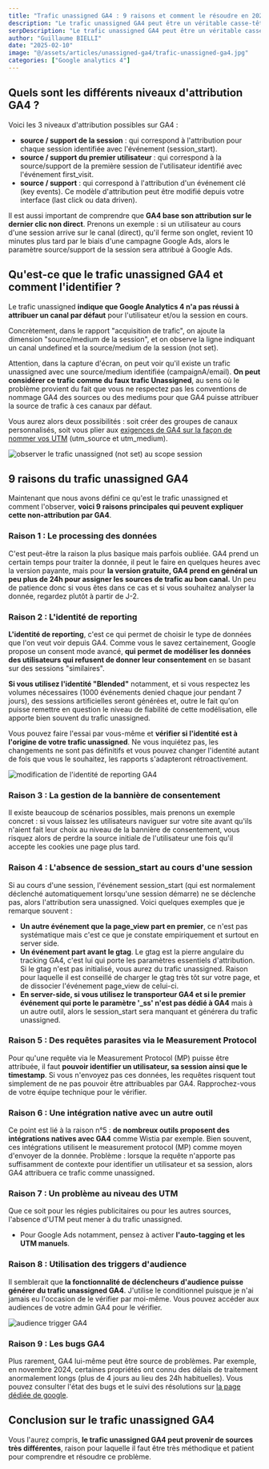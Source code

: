 ```yaml
---
title: "Trafic unassigned GA4 : 9 raisons et comment le résoudre en 2025"
description: "Le trafic unassigned GA4 peut être un véritable casse-tête pour les analystes. Pas d'inquiétude, je vais vous expliquer ce qu'est le trafic unassigned, comment l'identifier et 9 raisons qui vous permettront de le résoudre."
serpDescription: "Le trafic unassigned GA4 peut être un véritable casse-tête. Je vais vous expliquer ce qu'est le trafic unassigned, comment l'identifier et 9 raisons qui vous permettront de le résoudre."
author: "Guillaume BIELLI"
date: "2025-02-10"
image: "@/assets/articles/unassigned-ga4/trafic-unassigned-ga4.jpg"
categories: ["Google analytics 4"]
---
```



## Quels sont les différents niveaux d'attribution GA4 ?

Voici les 3 niveaux d'attribution possibles sur GA4 :

- **source / support de la session** : qui correspond à l'attribution pour chaque session identifiée avec l'événement (session_start).
- **source / support du premier utilisateur** : qui correspond à la source/support de la première session de l'utilisateur identifié avec l'événement first_visit.
- **source / support** : qui correspond à l'attribution d'un événement clé (key events). Ce modèle d'attribution peut être modifié depuis votre interface (last click ou data driven).

Il est aussi important de comprendre que **GA4 base son attribution sur le dernier clic non direct**. Prenons un exemple : si un utilisateur au cours d'une session arrive sur le canal (direct), qu'il ferme son onglet, revient 10 minutes plus tard par le biais d'une campagne Google Ads, alors le paramètre source/support de la session sera attribué à Google Ads.

## Qu'est-ce que le trafic unassigned GA4 et comment l'identifier ?

Le trafic unassigned **indique que Google Analytics 4 n'a pas réussi à attribuer un canal par défaut** pour l'utilisateur et/ou la session en cours.

Concrètement, dans le rapport "acquisition de trafic", on ajoute la dimension "source/medium de la session", et on observe la ligne indiquant un canal undefined et la source/medium de la session (not set).

Attention, dans la capture d'écran, on peut voir qu'il existe un trafic unassigned avec une source/medium identifiée (campaignA/email). **On peut considérer ce trafic comme du faux trafic Unassigned**, au sens où le problème provient du fait que vous ne respectez pas les conventions de nommage GA4 des sources ou des mediums pour que GA4 puisse attribuer la source de trafic à ces canaux par défaut.

Vous aurez alors deux possibilités : soit créer des groupes de canaux personnalisés, soit vous plier aux [exigences de GA4 sur la façon de nommer vos UTM](https://support.google.com/analytics/answer/9756891?hl=en) (utm_source et utm_medium).

<Image src={observedUnassigned} alt="observer le trafic unassigned (not set) au scope session" />

## 9 raisons du trafic unassigned GA4

Maintenant que nous avons défini ce qu'est le trafic unassigned et comment l'observer, **voici 9 raisons principales qui peuvent expliquer cette non-attribution par GA4**.

### Raison 1 : Le processing des données

C'est peut-être la raison la plus basique mais parfois oubliée. GA4 prend un certain temps pour traiter la donnée, il peut le faire en quelques heures avec la version payante, mais pour **la version gratuite, GA4 prend en général un peu plus de 24h pour assigner les sources de trafic au bon canal.** Un peu de patience donc si vous êtes dans ce cas et si vous souhaitez analyser la donnée, regardez plutôt à partir de J-2.

### Raison 2 : L'identité de reporting

**L'identité de reporting**, c'est ce qui permet de choisir le type de données que l'on veut voir depuis GA4. Comme vous le savez certainement, Google propose un consent mode avancé, **qui permet de modéliser les données des utilisateurs qui refusent de donner leur consentement** en se basant sur des sessions "similaires".

**Si vous utilisez l'identité "Blended"** notamment, et si vous respectez les volumes nécessaires (1000 événements denied chaque jour pendant 7 jours), des sessions artificielles seront générées et, outre le fait qu'on puisse remettre en question le niveau de fiabilité de cette modélisation, elle apporte bien souvent du trafic unassigned.

Vous pouvez faire l'essai par vous-même et **vérifier si l'identité est à l'origine de votre trafic unassigned**. Ne vous inquiétez pas, les changements ne sont pas définitifs et vous pouvez changer l'identité autant de fois que vous le souhaitez, les rapports s'adapteront rétroactivement.

<Image src={identiteReportingGa4} alt="modification de l'identité de reporting GA4" />

### Raison 3 : La gestion de la bannière de consentement

Il existe beaucoup de scénarios possibles, mais prenons un exemple concret : si vous laissez les utilisateurs naviguer sur votre site avant qu'ils n'aient fait leur choix au niveau de la bannière de consentement, vous risquez alors de perdre la source initiale de l'utilisateur une fois qu'il accepte les cookies une page plus tard.

### Raison 4 : L'absence de session_start au cours d'une session

Si au cours d'une session, l'événement session_start (qui est normalement déclenché automatiquement lorsqu'une session démarre) ne se déclenche pas, alors l'attribution sera unassigned. Voici quelques exemples que je remarque souvent :

- **Un autre événement que la page_view part en premier**, ce n'est pas systématique mais c'est ce que je constate empiriquement et surtout en server side.
- **Un événement part avant le gtag**. Le gtag est la pierre angulaire du tracking GA4, c'est lui qui porte les paramètres essentiels d'attribution. Si le gtag n'est pas initialisé, vous aurez du trafic unassigned. Raison pour laquelle il est conseillé de charger le gtag très tôt sur votre page, et de dissocier l'événement page_view de celui-ci.
- **En server-side, si vous utilisez le transporteur GA4 et si le premier événement qui porte le paramètre '\_ss' n'est pas dédié à GA4** mais à un autre outil, alors le session_start sera manquant et générera du trafic unassigned.

### Raison 5 : Des requêtes parasites via le Measurement Protocol

Pour qu'une requête via le Measurement Protocol (MP) puisse être attribuée, il faut **pouvoir identifier un utilisateur, sa session ainsi que le timestamp**. Si vous n'envoyez pas ces données, les requêtes risquent tout simplement de ne pas pouvoir être attribuables par GA4. Rapprochez-vous de votre équipe technique pour le vérifier.

### Raison 6 : Une intégration native avec un autre outil

Ce point est lié à la raison n°5 : **de nombreux outils proposent des intégrations natives avec GA4** comme Wistia par exemple. Bien souvent, ces intégrations utilisent le measurement protocol (MP) comme moyen d'envoyer de la donnée. Problème : lorsque la requête n'apporte pas suffisamment de contexte pour identifier un utilisateur et sa session, alors GA4 attribuera ce trafic comme unassigned.

### Raison 7 : Un problème au niveau des UTM

Que ce soit pour les régies publicitaires ou pour les autres sources, l'absence d'UTM peut mener à du trafic unassigned.

- Pour Google Ads notamment, pensez à activer **l'auto-tagging et les UTM manuels**.

### Raison 8 : Utilisation des triggers d'audience

Il semblerait que **la fonctionnalité de déclencheurs d'audience puisse générer du trafic unassigned GA4**. J'utilise le conditionnel puisque je n'ai jamais eu l'occasion de le vérifier par moi-même. Vous pouvez accéder aux audiences de votre admin GA4 pour le vérifier.

<Image src={audienceTriggerGa4} alt="audience trigger GA4" />

### Raison 9 : Les bugs GA4

Plus rarement, GA4 lui-même peut être source de problèmes. Par exemple, en novembre 2024, certaines propriétés ont connu des délais de traitement anormalement longs (plus de 4 jours au lieu des 24h habituelles). Vous pouvez consulter l'état des bugs et le suivi des résolutions sur [la page dédiée de google](https://ads.google.com/status/publisher/summary).

## Conclusion sur le trafic unassigned GA4

Vous l'aurez compris, **le trafic unassigned GA4 peut provenir de sources très différentes**, raison pour laquelle il faut être très méthodique et patient pour comprendre et résoudre ce problème.
